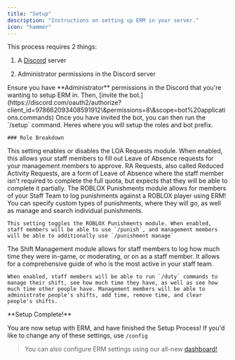 ```yaml
---
title: "Setup"
description: "Instructions on setting up ERM in your server."
icon: "hammer"
---
```


<Info>
  This process requires 2 things:

  1. A [Discord](https://support.discord.com/hc/en-us/articles/204849977-How-do-I-create-a-server) server

  2. <Tooltip tip="Administrator permissions grant full control over a Discord server.">Administrator</Tooltip> permissions in the Discord server
</Info>

<Steps>
  <Step title="Invite" titleSize="h2">
    Ensure you have **Administrator** permissions in the Discord that you're wanting to setup ERM in. Then, [invite the bot.](https://discord.com/oauth2/authorize?client_id=978662093408591912\&permissions=8\&scope=bot%20applications.commands)
  </Step>

  <Step title="Setup" titleSize="h2">
    Once you have invited the bot, you can then run the `/setup` command.
  </Step>

  <Step title="Basic Settings" titleSize="h2">
    Heres where you will setup the roles and bot prefix.  &#x20;

    ### Role Breakdown
  </Step>

  <Step title="LOA Requests" titleSize="h2">
    This setting enables or disables the LOA Requests module. When enabled, this allows your staff members to fill out Leave of Absence requests for your management members to approve.
  </Step>

  <Step title="RA Requests" titleSize="h2">
    RA Requests, also called Reduced Activity Requests, are a form of Leave of Absence where the staff member isn't required to complete the full quota, but expects that they will be able to complete it partially.
  </Step>

  <Step title="ROBLOX Punishments" titleSize="h2">
    The ROBLOX Punishments module allows for members of your Staff Team to log punishments against a ROBLOX player using ERM! You can specify custom types of punishments, where they will go, as well as manage and search individual punishments.

    This setting toggles the ROBLOX Punishments module. When enabled, staff members will be able to use `/punish`, and management members will be able to additionally use `/punishment manage`
  </Step>

  <Step title="Shift Management" titleSize="h2">
    The Shift Management module allows for staff members to log how much time they were in-game, or moderating, or on as a staff member. It allows for a comprehensive guide of who is the most active in your staff team.

    When enabled, staff members will be able to run `/duty` commands to manage their shift, see how much time they have, as well as see how much time other people have. Management members will be able to administrate people's shifts, add time, remove time, and clear people's shifts.
  </Step>
</Steps>

<Check>
  **Setup Complete!**

  You are now setup with ERM, and have finished the Setup Process! If you'd like to change any of these settings, use `/config`
</Check>

> You can also configure ERM settings using our all-new [dashboard!](https://www.ermbot.xyz/)